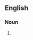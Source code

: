 {{also|handspring}}
==English==

===Noun===
{{en-noun}}

# {{alternative spelling of|handspring|lang=en}}
